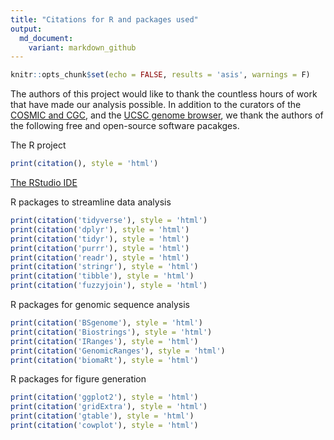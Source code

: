 ```yaml
---
title: "Citations for R and packages used"
output: 
  md_document:
    variant: markdown_github
---
```


```r
knitr::opts_chunk$set(echo = FALSE, results = 'asis', warnings = F)
```

The authors of this project would like to thank the countless hours of work that have made our analysis possible. In addition to the curators of the [COSMIC and CGC](https://doi.org/10.1093/nar/gkw1121), and the [UCSC genome browser](https://genome.ucsc.edu), we thank the authors of the following free and open-source software pacakges.

The R project

```r
print(citation(), style = 'html')
```

[The RStudio IDE](https://www.rstudio.com)

R packages to streamline data analysis

```r
print(citation('tidyverse'), style = 'html')
print(citation('dplyr'), style = 'html')
print(citation('tidyr'), style = 'html')
print(citation('purrr'), style = 'html')
print(citation('readr'), style = 'html')
print(citation('stringr'), style = 'html')
print(citation('tibble'), style = 'html')
print(citation('fuzzyjoin'), style = 'html')
```

R packages for genomic sequence analysis

```r
print(citation('BSgenome'), style = 'html')
print(citation('Biostrings'), style = 'html')
print(citation('IRanges'), style = 'html')
print(citation('GenomicRanges'), style = 'html')
print(citation('biomaRt'), style = 'html')
```

R packages for figure generation

```r
print(citation('ggplot2'), style = 'html')
print(citation('gridExtra'), style = 'html')
print(citation('gtable'), style = 'html')
print(citation('cowplot'), style = 'html')
```
